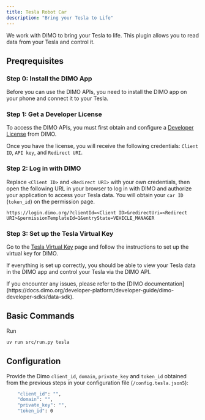 ```yaml
---
title: Tesla Robot Car
description: "Bring your Tesla to Life"
---
```


We work with DIMO to bring your Tesla to life. This plugin allows you to read data from your Tesla and control it.
## Preqrequisites

### Step 0: Install the DIMO App

Before you can use the DIMO APIs, you need to install the DIMO app on your phone and connect it to your Tesla.

### Step 1: Get a Developer License

To access the DIMO APIs, you must first obtain and configure a [Developer License](https://docs.dimo.org/developer-platform/developer-guide/developer-console#getting-a-license) from DIMO.

Once you have the license, you will receive the following credentials: `Client ID`, `API key`, and `Redirect URI`.

### Step 2: Log in with DIMO

Replace `<Client ID>` and `<Redirect URI>` with your own credentials, then open the following URL in your browser to log in with DIMO and authorize your application to access your Tesla data. You will obtain your `car ID` (`token_id`) on the permission page.

``` DIMO Login URL
https://login.dimo.org/?clientId=<Client ID>&redirectUri=<Redirect URI>&permissionTemplateId=1&entryState=VEHICLE_MANAGER
```

### Step 3: Set up the Tesla Virtual Key

Go to the [Tesla Virtual Key](https://www.tesla.com/_ak/auth.drivedimo.com) page and follow the instructions to set up the virtual key for DIMO.

If everything is set up correctly, you should be able to view your Tesla data in the DIMO app and control your Tesla via the DIMO API.

<Note>
If you encounter any issues, please refer to the [DIMO documentation](https://docs.dimo.org/developer-platform/developer-guide/dimo-developer-sdks/data-sdk).
</Note>

## Basic Commands

Run
```bash Run Robot
uv run src/run.py tesla
```

## Configuration

Provide the Dimo `client_id`, `domain`, `private_key` and `token_id` obtained from the previous steps in your configuration file (`/config.tesla.json5`):

```bash
    "client_id": "",
    "domain": "",
    "private_key": "",
    "token_id": 0
```